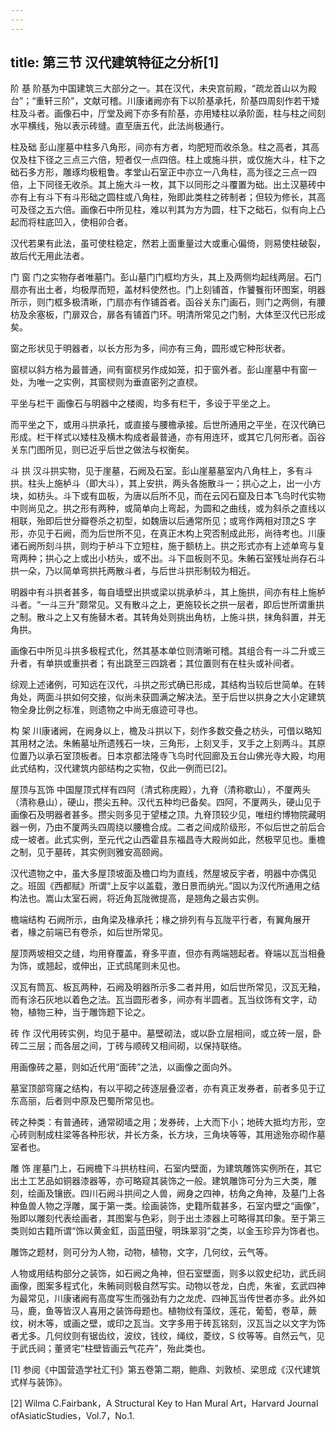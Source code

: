 ```yaml
---
---
---
```

title: 第三节 汉代建筑特征之分析[1]
---




阶 基 阶基为中国建筑三大部分之一。其在汉代，未央宫前殿，“疏龙首山以为殿台”；“重轩三阶”，文献可稽。川康诸阙亦有下以阶基承托，阶基四周刻作若干矮柱及斗者。画像石中，厅堂及阙下亦多有阶基，亦用矮柱以承阶面，柱与柱之间刻水平横线，殆以表示砖缝。直至唐五代，此法尚极通行。

柱及础 彭山崖墓中柱多八角形，间亦有方者，均肥短而收杀急。柱之高者，其高仅及柱下径之三点三六倍，短者仅一点四倍。柱上或施斗拱，或仅施大斗，柱下之础石多方形，雕琢均极粗鲁。孝堂山石室正中亦立一八角柱，高为径之三点一四倍，上下同径无收杀。其上施大斗一枚，其下以同形之斗覆置为础。出土汉墓砖中亦有上有斗下有斗形础之圆柱或八角柱，殆即此类柱之砖制者；但较为修长，其高可及径之五六倍。画像石中所见柱，难以判其为方为圆，柱下之础石，似有向上凸起而将柱底凹入，使相卯合者。

汉代若果有此法，虽可使柱稳定，然若上面重量过大或重心偏倚，则易使柱破裂，故后代无用此法者。

门 窗 门之实物存者唯墓门。彭山墓门门框均方头，其上及两侧均起线两层。石门扇亦有出土者，均极厚而短，盖材料使然也。门上刻铺首，作饕餮衔环图案，明器所示，则门框多极清晰，门扇亦有作铺首者。函谷关东门画石，则门之两侧，有腰枋及余塞板，门扉双合，扉各有铺首门环。明清所常见之门制，大体至汉代已形成矣。

窗之形状见于明器者，以长方形为多，间亦有三角，圆形或它种形状者。

窗棂以斜方格为最普通，间有窗棂另作成如笼，扣于窗外者。彭山崖墓中有窗一处，为唯一之实例，其窗棂则为垂直密列之直棂。

平坐与栏干 画像石与明器中之楼阁，均多有栏干，多设于平坐之上。

而平坐之下，或用斗拱承托，或直接与腰檐承接。后世所通用之平坐，在汉代确已形成。栏干样式以矮柱及横木构成者最普通，亦有用连环，或其它几何形者。函谷关东门图所见，则已近乎后世之做法与权衡矣。

斗 拱 汉斗拱实物，见于崖墓，石阙及石室。彭山崖墓墓室内八角柱上，多有斗拱。柱头上施栌斗（即大斗），其上安拱，两头各施散斗一；拱心之上，出一小方块，如枋头。斗下或有皿板，为唐以后所不见，而在云冈石窟及日本飞鸟时代实物中则尚见之。拱之形有两种，或简单向上弯起，为圆和之曲线，或为斜杀之直线以相联，殆即后世分瓣卷杀之初型，如魏唐以后通常所见；或弯作两相对顶之S 字形，亦见于石阙，而为后世所不见，在真正木构上究否制成此形，尚待考也。川康诸石阙所刻斗拱，则均于栌斗下立短柱，施于额枋上。拱之形式亦有上述单弯与复弯两种；拱心之上或出小枋头，或不出。斗下皿板则不见。朱鲔石室残址尚存石斗拱一朵，乃以简单弯拱托两散斗者，与后世斗拱形制较为相近。

明器中有斗拱者甚多，每自墙壁出拱或梁以挑承栌斗，其上施拱，间亦有柱上施栌斗者。“一斗三升”颇常见。又有散斗之上，更施较长之拱一层者，即后世所谓重拱之制。散斗之上又有施替木者。其转角处则挑出角枋，上施斗拱，抹角斜置，并无角拱。

画像石中所见斗拱多极程式化，然其基本单位则清晰可稽。其组合有一斗二升或三升者，有单拱或重拱者；有出跳至三四跳者；其位置则有在柱头或补间者。

综观上述诸例，可知远在汉代，斗拱之形式确已形成，其结构当较后世简单。在转角处，两面斗拱如何交接，似尚未获圆满之解决法。至于后世以拱身之大小定建筑物全身比例之标准，则遗物之中尚无痕迹可寻也。

构 架 川康诸阙，在阙身以上，檐及斗拱以下，刻作多数交叠之枋头，可借以略知其用材之法。朱鲔墓址所遗残石一块，三角形，上刻叉手，叉手之上刻两斗。其原位置乃以承石室顶板者。日本京都法隆寺飞鸟时代回廊及五台山佛光寺大殿，均用此式结构，汉代建筑内部结构之实物，仅此一例而已[2]。

屋顶与瓦饰 中国屋顶式样有四阿（清式称庑殿），九脊（清称歇山），不厦两头（清称悬山），硬山，攒尖五种。汉代五种均已备矣。四阿，不厦两头，硬山见于画像石及明器者甚多。攒尖则多见于望楼之顶。九脊顶较少见，唯纽约博物院藏明器一例，乃由不厦两头四周绕以腰檐合成。二者之间成阶级形，不似后世之前后合成一坡者。此式实例，至元代之山西霍县东福昌寺大殿尚如此，然极罕见也。重檐之制，见于墓砖，其实例则雅安高颐阙。

汉代遗物之中，虽大多屋顶坡面及檐口均为直线，然屋坡反宇者，明器中亦偶见之。班固《西都赋》所谓“上反宇以盖载，激日景而纳光。”固以为汉代所通用之结构法也。嵩山太室石阙，将近角瓦陇微提高，是翘角之最古实例。

檐端结构 石阙所示，由角梁及椽承托；椽之排列有与瓦陇平行者，有翼角展开者，椽之前端已有卷杀，如后世所常见。

屋顶两坡相交之缝，均用脊覆盖，脊多平直，但亦有两端翘起者。脊端以瓦当相叠为饰，或翘起，或伸出，正式鸱尾则未见也。

汉瓦有筒瓦、板瓦两种，石阙及明器所示多二者并用，如后世所常见，汉瓦无釉，而有涂石灰地以着色之法。瓦当圆形者多，间亦有半圆者。瓦当纹饰有文字，动物，植物三种，当于雕饰题下论之。

砖 作 汉代用砖实例，均见于墓中。墓壁砌法，或以卧立层相间，或立砖一层，卧砖二三层；而各层之间，丁砖与顺砖又相间砌，以保持联络。

用画像砖之墓，则如近代用“面砖”之法，以画像之面向外。

墓室顶部穹窿之结构，有以平砌之砖逐层叠涩者，亦有真正发券者，前者多见于辽东高丽，后者则中原及巴蜀所常见也。

砖之种类：有普通砖，通常砌墙之用；发券砖，上大而下小；地砖大抵均方形，空心砖则制成柱梁等各种形状，并长方条，长方块，三角块等等，其用途殆亦砌作墓室者也。

雕 饰 崖墓门上，石阙檐下斗拱枋柱间，石室内壁面，为建筑雕饰实例所在，其它出土工艺品如铜器漆器等，亦可略窥其装饰之一般。建筑雕饰可分为三大类，雕刻，绘画及镶嵌。四川石阙斗拱间之人兽，阙身之四神，枋角之角神，及墓门上各种鱼兽人物之浮雕，属于第一类。绘画装饰，史籍所载甚多，石室内壁之“画像”，殆即以雕刻代表绘画者，其图案与色彩，则于出土漆器上可略得其印象。至于第三类则如古籍所谓“饰以黄金釭，函蓝田璧，明珠翠羽”之类，以金玉珍异为饰者也。

雕饰之题材，则可分为人物，动物，植物，文字，几何纹，云气等。

人物或用结构部分之装饰，如石阙之角神，但石室壁面，则多以叙史纪功，武氏祠画像，图案多程式化，朱鲔祠则极自然写实。动物以苍龙，白虎，朱雀，玄武四神为最常见，川康诸阙有高度写生而强劲有力之龙虎、四神瓦当传世者亦多。此外如马，鹿，鱼等皆汉人喜用之装饰母题也。植物纹有藻纹，莲花，葡萄，卷草，蕨纹，树木等，或画之壁，或印之瓦当。文字多用于砖瓦铭刻，汉瓦当之以文字为饰者尤多。几何纹则有锯齿纹，波纹，钱纹，绳纹，菱纹，S 纹等等。自然云气，见于武氏祠；董贤宅“柱壁皆画云气花卉”，殆此类也。

[1] 参阅《中国营造学社汇刊》第五卷第二期，鲍鼎、刘敦桢、梁思成《汉代建筑式样与装饰》。

[2] Wilma C.Fairbank，A Structural Key to Han Mural Art，Harvard Journal ofAsiaticStudies，Vol.7，No.1.